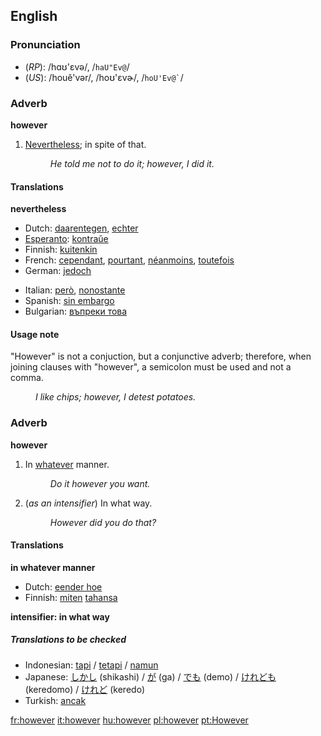 ==English==

{{rank|father|nor|moment|227|however|enough|quite|brought}}

===Pronunciation===
*(''RP''): /hɑʊ'εvə/, /<tt>haU"Ev@</tt>/
*(''US''): /houĕ'vər/, /hoʊ'ɛvɚ/, /<tt>hoU'Ev@`</tt>/<!--please check the IPA and SAMPA-->

===Adverb===
'''however'''

#[[Nevertheless]]; in spite of that.
#:''He told me not to do it; however, I did it.''

====Translations====

'''nevertheless'''
{{top}}
*Dutch: [[daarentegen]], [[echter]]
*[[Esperanto]]: [[kontraŭe]]
*Finnish: [[kuitenkin]]
*French: [[cependant]], [[pourtant]], [[néanmoins]], [[toutefois]]
*German: [[jedoch]]
{{mid}}
*Italian: [[però]], [[nonostante]]
*Spanish: [[sin embargo]]
*Bulgarian: [[въпреки това]]
{{bottom}}

====Usage note====
"However" is not a conjuction, but a conjunctive adverb; therefore, when joining clauses with "however", a semicolon must be used and not a comma.
:''I like chips; however, I detest potatoes.''

===Adverb===
'''however'''

#In [[whatever]] manner.
#:''Do it however you want.''
#(''as an intensifier'') In what way.
#:''However did you do that?''

====Translations====

'''in whatever manner'''
{{top}}
*Dutch: [[eender hoe]]
*Finnish: [[miten]] [[tahansa]]
{{mid}}
{{bottom}}

'''intensifier: in what way'''
{{top}}
{{mid}}
{{bottom}}

=====Translations to be checked=====
<!--Remove this section once all of the translations below have been moved into the tables above.-->
{{checktrans}}

*Indonesian: [[tapi]] / [[tetapi]] / [[namun]]
*Japanese: [[しかし]] (shikashi) / [[が]] (ga) / [[でも]] (demo) / [[けれども]] (keredomo) / [[けれど]] (keredo)
*Turkish: [[ancak]]
[[fr:however]]
[[it:however]]
[[hu:however]]
[[pl:however]]
[[pt:However]]